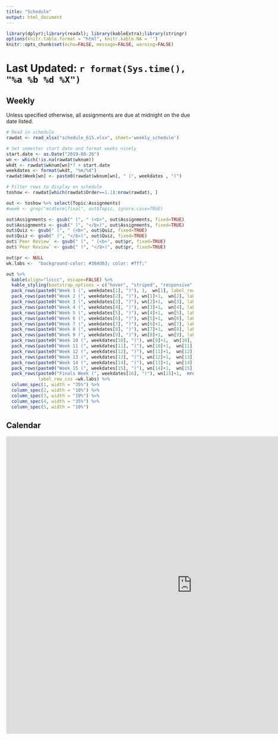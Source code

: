 ```yaml
---
title: "Schedule"
output: html_document
---
```

```r
library(dplyr);library(readxl); library(kableExtra);library(stringr)
options(knitr.table.format = "html", knitr.kable.NA = '') 
knitr::opts_chunk$set(echo=FALSE, message=FALSE, warning=FALSE) 
```

# Last Updated: `r format(Sys.time(), "%a %b %d %X")` {.tabset .tabset-fade .tabset-pills}

## Weekly

<p>
Unless specified otherwise, all assignments are due at midnight on the due date listed.
</p>
```r
# Read in schedule
rawdat <- read_xlsx("schedule_615.xlsx", sheet='weekly_schedule')

# Set semester start date and format weeks nicely
start.date <- as.Date("2019-08-26")
wn <- which(!is.na(rawdat$wknum))
wkdt <- rawdat$wknum[wn]*7 + start.date
weekdates <- format(wkdt, "%m/%d")
rawdat$Week[wn] <- paste0(rawdat$wknum[wn], " (", weekdates , ")")

# Filter rows to display on schedule
toshow <- rawdat[which(rawdat$Order==1.1):nrow(rawdat), ]
```


  
```r
out <- toshow %>% select(Topic:Assignments)
#week <- grep("midterm|final", out$Topic, ignore.case=TRUE)

out$Assignments <- gsub(" (", " (<b>", out$Assignments, fixed=TRUE)
out$Assignments <- gsub(" )", "</b>)", out$Assignments, fixed=TRUE)
out$Quiz <- gsub(" (", " (<b>", out$Quiz, fixed=TRUE)
out$Quiz <- gsub(" )", "</b>)", out$Quiz, fixed=TRUE)
out$`Peer Review` <- gsub(" (", " (<b>", out$pr, fixed=TRUE)
out$`Peer Review` <- gsub(" )", "</b>)", out$pr, fixed=TRUE)

out$pr <- NULL
wk.labs <-  "background-color: #364d63; color: #fff;"

out %>% 
  kable(align="lcccc", escape=FALSE) %>% 
  kable_styling(bootstrap_options = c("hover", "striped", "responsive", "bordered")) %>% 
  pack_rows(paste0("Week 1 (", weekdates[1], ")"), 1,  wn[1], label_row_css =wk.labs) %>%
  pack_rows(paste0("Week 2 (", weekdates[2], ")"), wn[1]+1,  wn[2], label_row_css =wk.labs) %>%
  pack_rows(paste0("Week 3 (", weekdates[3], ")"), wn[2]+1,  wn[3], label_row_css =wk.labs) %>%
  pack_rows(paste0("Week 4 (", weekdates[4], ")"), wn[3]+1,  wn[4], label_row_css =wk.labs) %>%
  pack_rows(paste0("Week 5 (", weekdates[5], ")"), wn[4]+1,  wn[5], label_row_css =wk.labs) %>%
  pack_rows(paste0("Week 6 (", weekdates[6], ")"), wn[5]+1,  wn[6], label_row_css =wk.labs) %>%
  pack_rows(paste0("Week 7 (", weekdates[7], ")"), wn[6]+1,  wn[7], label_row_css =wk.labs) %>%
  pack_rows(paste0("Week 8 (", weekdates[8], ")"), wn[7]+1,  wn[8], label_row_css =wk.labs) %>%
  pack_rows(paste0("Week 9 (", weekdates[9], ")"), wn[8]+1,  wn[9], label_row_css =wk.labs) %>%
  pack_rows(paste0("Week 10 (", weekdates[10], ")"), wn[9]+1,  wn[10], label_row_css =wk.labs) %>%
  pack_rows(paste0("Week 11 (", weekdates[11], ")"), wn[10]+1,  wn[11], label_row_css =wk.labs) %>%
  pack_rows(paste0("Week 12 (", weekdates[12], ")"), wn[11]+1,  wn[12], label_row_css =wk.labs) %>%
  pack_rows(paste0("Week 13 (", weekdates[13], ")"), wn[12]+1,  wn[13], label_row_css =wk.labs) %>%
  pack_rows(paste0("Week 14 (", weekdates[14], ")"), wn[13]+1,  wn[14], label_row_css =wk.labs) %>%
  pack_rows(paste0("Week 15 (", weekdates[15], ")"), wn[14]+1,  wn[15], label_row_css =wk.labs) %>%
  pack_rows(paste0("Finals Week (", weekdates[16], ")"), wn[15]+1,  nrow(rawdat), 
            label_row_css =wk.labs) %>%
  column_spec(1, width = "35%") %>% 
  column_spec(2, width = "10%") %>% 
  column_spec(3, width = "10%") %>% 
  column_spec(4, width = "35%") %>% 
  column_spec(5, width = "10%")
```



## Calendar

<iframe src="https://calendar.google.com/calendar/embed?src=mail.csuchico.edu_bpvuoivh18qp7ui1263m0dju3o%40group.calendar.google.com&ctz=America%2FLos_Angeles" style="border-width:0" width="1000" height="800" frameborder="0" scrolling="no"></iframe>

